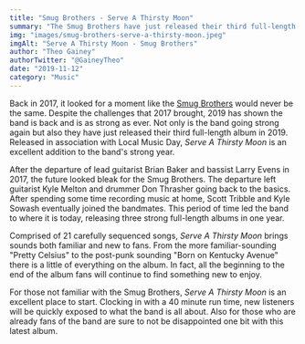 ```yaml
---
title: "Smug Brothers - Serve A Thirsty Moon"
summary: "The Smug Brothers have just released their third full-length album in 2019, Serve A Thirsty Moon."
img: "images/smug-brothers-serve-a-thirsty-moon.jpeg"
imgAlt: "Serve A Thirsty Moon - Smug Brothers"
author: "Theo Gainey"
authorTwitter: "@GaineyTheo"
date: "2019-11-12"
category: "Music"
---
```


Back in 2017, it looked for a moment like the [Smug Brothers](https://www.facebook.com/smugbros/) would never be the same. Despite the challenges that 2017 brought, 2019 has shown the band is back and is as strong as ever. Not only is the band going strong again but also they have just released their third full-length album in 2019. Released in association with Local Music Day, *Serve A Thirsty Moon* is an excellent addition to the band's strong year.

After the departure of lead guitarist Brian Baker and bassist Larry Evens in 2017, the future looked bleak for the Smug Brothers. The departure left guitarist Kyle Melton and drummer Don Thrasher going back to the basics. After spending some time recording music at home, Scott Tribble and Kyle Sowash eventually joined the bandmates. This period of time led the band to where it is today, releasing three strong full-length albums in one year.

Comprised of 21 carefully sequenced songs, *Serve A Thirsty Moon* brings sounds both familiar and new to fans. From the more familiar-sounding "Pretty Celsius" to the post-punk sounding "Born on Kentucky Avenue" there is a little of everything on the album. In fact, all the beginning to the end of the album fans will continue to find something new to enjoy.

For those not familiar with the Smug Brothers, *Serve A Thirsty Moon* is an excellent place to start. Clocking in with a 40 minute run time, new listeners will be quickly exposed to what the band is all about. Also for those who are already fans of the band are sure to not be disappointed one bit with this latest album.
